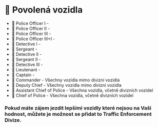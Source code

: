 # 🚓 Povolená vozidla

- 👮 Police Officer I -
- 👮 Police Officer II -
- 👮 Police Officer III -
- 👮 Police Officer III+I -
- 👮 Detective I -
- 👮 Sergeant -
- 👮 Detective II -
- 👮 Sergeant II -
- 👮 Detective III -
- 👮 Lieutenant -
- 👮 Captain -
- 👮 Commander - Všechny vozidla mimo divizní vozidla
- 👮 Deputy Chief - Všechny vozidla mimo divizní vozidla
- 👮 Assistant Chief of Police - Všechna vozidla, včetně divizních vozidel
- 👮 Chief of Police - Všechna vozidla, včetně divizních vozidel

### Pokud máte zájem jezdit lepšími vozidly které nejsou na Vaši hodnost, můžete je možnost se přidat to Traffic Enforcement Divize. 
